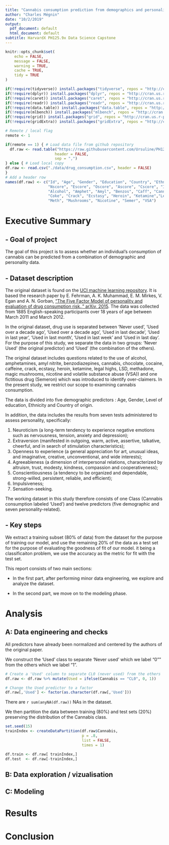 ```yaml
---
title: "Cannabis consumption prediction from demographics and personality"
author: "Charles Mégnin"
date: "10/2/2019"
output:
  pdf_document: default
  html_document: default
subtitle: HarvardX PH125.9x Data Science Capstone
---
```


<!-- The report should include the following at a minimum: -->

<!-- an introduction/overview/executive summary section that describes the dataset and summarizes the goal of the project and key steps that were performed; -->
<!-- a methods/analysis section that explains the process and techniques used, such as data cleaning, data exploration and visualization, any insights gained, and your modeling approach; -->
<!-- a results section that presents the modeling results and discusses the model performance; and -->
<!-- a conclusion section that gives a brief summary of the report, its limitations, and future work (the last two are recommended but not necessary). -->

```r
knitr::opts_chunk$set(
	echo = FALSE,
	message = FALSE,
	warning = TRUE,
	cache = TRUE,
	tidy = TRUE
)
```

```r
if(!require(tidyverse)) install.packages("tidyverse", repos = "http://cran.us.r-project.org")
if(!require(dplyr)) install.packages("dplyr", repos = "http://cran.us.r-project.org")
if(!require(caret)) install.packages("caret", repos = "http://cran.us.r-project.org")
if(!require(readr)) install.packages("readr", repos = "http://cran.us.r-project.org")
if(!require(data.table)) install.packages("data.table", repos = "http://cran.us.r-project.org")
if(!require(mlbench)) install.packages("mlbench", repos = "http://cran.us.r-project.org")
if(!require(grid)) install.packages("grid", repos = "http://cran.us.r-project.org")
if(!require(gridExtra)) install.packages("gridExtra", repos = "http://cran.us.r-project.org")
```

```r
# Remote / local flag
remote <- 1

if(remote == 1) { # Load data file from github repository
  df.raw <- read.table("https://raw.githubusercontent.com/Ursuline/PH125.9x-2/master/data/drug_consumption.csv", 
                      header = FALSE,
                      sep = ",")
} else { # Load local copy
df.raw <- read.csv("./data/drug_consumption.csv", header = FALSE)
}
# Add a header row
names(df.raw) <- c("Id", "Age", "Gender", "Education", "Country", "Ethnicity",
                   "Nscore", "Escore", "Oscore", "Ascore", "Cscore", "Impulsive", "SS",
                   "Alcohol", "Amphet", "Amyl", "Benzos", "Caff", "Cannabis", "Choc", 
                   "Coke", "Crack", "Ecstasy", "Heroin", "Ketamine","Legalh", "LSD", 
                   "Meth", "Mushrooms", "Nicotine", "Semer", "VSA")
```

# Executive Summary

## - Goal of project

The goal of this project is to assess whether an individual's consumption of cannabis can be predicted from a combination of demographic and personality data.

## - Dataset description

The original dataset is found on the [UCI machine learning repository](https://archive.ics.uci.edu/ml/datasets/Drug+consumption+%28quantified%29).
It is based the research paper by E. Fehrman, A. K. Muhammad, E. M. Mirkes, V. Egan and A. N. Gorban, ["The Five Factor Model of personality and evaluation of drug consumption risk.," arXiv, 2015](https://arxiv.org/abs/1506.06297). The data was collected from 1885 English-speaking participants over 18 years of age between March 2011 and March 2012.

In the original dataset, drug use is separated between 'Never used', 'Used over a decade ago', 'Used over a decade ago', 'Used in last decade', 'Used in last year', 'Used in last month', 'Used in last week' and 'Used in last day'. For the purpose of this study, we separate the data in two groups: 'Never Used' (the original predictor) and 'Used' (the combination of the others).

The original dataset includes questions related to the use of alcohol, amphetamines, amyl nitrite, benzodiazepines, cannabis, chocolate, cocaine, caffeine, crack, ecstasy, heroin, ketamine, legal highs, LSD, methadone, magic mushrooms, nicotine and volatile substance abuse (VSA)) and one fictitious drug (Semeron) which was introduced to identify over-claimers. In the present study, we restrict our scope to examining cannabis consumption.

The data is divided into five demographic predictors : Age, Gender, Level of education, Ethnicity and Country of origin.

In addition, the data includes the results from seven tests  administered to assess personality, specifically:

1. Neuroticism (a long-term tendency to experience negative emotions such as nervousness, tension, anxiety and depression);
2. Extraversion (manifested in outgoing, warm, active, assertive, talkative, cheerful, and in search of stimulation characteristics);
3. Openness to experience (a general appreciation for art, unusual ideas, and imaginative, creative, unconventional, and wide interests);
4. Agreeableness (a dimension of interpersonal relations, characterized by altruism, trust, modesty, kindness, compassion and cooperativeness);
5. Conscientiousness (a tendency to be organized and dependable, strong-willed, persistent, reliable, and efficient);
6. Impulsiveness;
7. Sensation-seeking.

The working dataset in this study therefore consists of one Class (Cannabis consumption labeled 'Used') and twelve predictors (five demographic and seven personality-related). 

## - Key steps

We extract a training subset (80% of data) from the dataset for the purpose of training our model, and use the remaining 20% of the data as a test set for the purpose of evaluating the goodness of fit of our model. it being a classificaiton problem, we use the accuracy as the metric for fit with the test set. 

This report consists of two main sections:

+ In the first part, after performing minor data engineering, we explore and analyze the dataset.

+ In the second part, we move on to the modeling phase.

# Analysis

## A: Data engineering and checks

All predictors have already been normalized and centered by the authors of the original paper.

We construct the 'Used' class to separate 'Never used' which we label "0"" from the others which we label "1".

```r
# Create a 'Used' column to separate CL0 (never used) from the others 
df.raw <- df.raw %>% mutate(Used = ifelse(Cannabis == "CL0", 0, 1))

# Change the Used predictor to a factor
df.raw[,'Used'] <- factor(as.character(df.raw[,'Used']))
```

There are `r sum(anyNA(df.raw))` NAs in the dataset.

We then partition the data between training (80%) and test sets (20%) preserving the distribution of the Cannabis class.
```r
set.seed(15)
trainIndex <- createDataPartition(df.raw$Cannabis, 
                                  p = .8, 
                                  list = FALSE, 
                                  times = 1)

df.train <- df.raw[ trainIndex,]
df.test  <- df.raw[-trainIndex,]
```


## B: Data exploration / vizualisation

## C: Modeling

# Results

# Conclusion